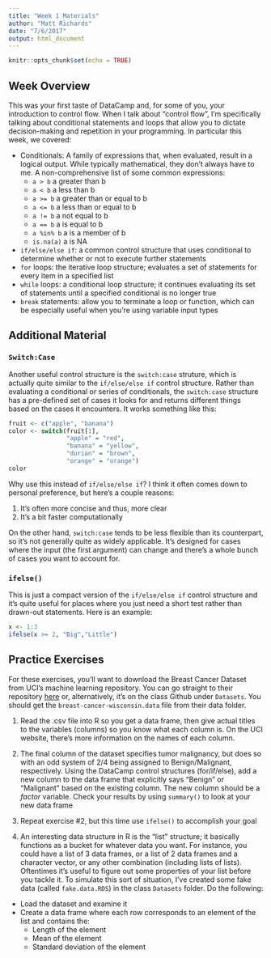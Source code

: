 ```yaml
---
title: "Week 1 Materials"
author: "Matt Richards"
date: "7/6/2017"
output: html_document
---
```


```r
knitr::opts_chunk$set(echo = TRUE)
```

## Week Overview

This was your first taste of DataCamp and, for some of you, your introduction to control flow. When I talk about "control flow", I'm specifically talking about conditional statements and loops that allow you to dictate decision-making and repetition in your programming. In particular this week, we covered:

* Conditionals: A family of expressions that, when evaluated, result in a logical output. While typically mathematical, they don't always have to me. A non-comprehensive list of some common expressions:
    * `a > b` a greater than b
    * `a < b` a less than b
    * `a >= b` a greater than or equal to b
    * `a <= b` a less than or equal to b
    * `a != b` a not equal to b
    * `a == b` a is equal to b
    * `a %in% b` a is a member of b
    * `is.na(a)` a is NA
* `if/else/else if`: a common control structure that uses conditional to determine whether or not to execute further statements
* `for` loops: the iterative loop structure; evaluates a set of statements for every item in a specified list
* `while` loops: a conditional loop structure; it continues evaluating its set of statements until a specified conditional is no longer true
* `break` statements: allow you to terminate a loop or function, which can be especially useful when you're using variable input types

## Additional Material

### `Switch:Case`

Another useful control structure is the `switch:case` struture, which is actually quite similar to the `if/else/else if` control structure. Rather than evaluating a conditional or series of conditionals, the `switch:case` structure has a pre-defined set of cases it looks for and returns different things based on the cases it encounters. It works something like this:

```r
fruit <- c("apple", "banana")
color <- switch(fruit[1], 
                "apple" = "red",
                "banana" = "yellow",
                "durian" = "brown",
                "orange" = "orange")
color
```

Why use this instead of `if/else/else if`? I think it often comes down to personal preference, but here's a couple reasons:

1. It's often more concise and thus, more clear
2. It's a bit faster computationally 

On the other hand, `switch:case` tends to be less flexible than its counterpart, so it's not generally quite as widely applicable. It's designed for cases where the input (the first argument) can change and there's a whole bunch of cases you want to account for. 

### `ifelse()`

This is just a compact version of the `if/else/else if` control structure and it's quite useful for places where you just need a short test rather than drawn-out statements. Here is an example:

```r
x <- 1:3
ifelse(x >= 2, "Big","Little")
```

## Practice Exercises

For these exercises, you'll want to download the Breast Cancer Dataset from UCI's machine learning repository. You can go straight to their repository [here](https://archive.ics.uci.edu/ml/datasets/Breast+Cancer+Wisconsin+(Original)) or, alternatively, it's on the class Github under `Datasets`. You should get the `breast-cancer-wisconsin.data` file from their data folder.

1. Read the .csv file into R so you get a data frame, then give actual titles to the variables (columns) so you know what each column is. On the UCI website, there's more information on the names of each column. 

2. The final column of the dataset specifies tumor malignancy, but does so with an odd system of 2/4 being assigned to Benign/Malignant, respectively. Using the DataCamp control structures (for/if/else), add a new column to the data frame that explicitly says "Benign" or "Malignant" based on the existing column. The new column should be a *factor* variable. Check your results by using `summary()` to look at your new data frame

3. Repeat exercise #2, but this time use `ifelse()` to accomplish your goal

4. An interesting data structure in R is the "list" structure; it basically functions as a bucket for whatever data you want. For instance, you could have a list of 3 data frames, or a list of 2 data frames and a character vector, or any other combination (including lists of lists). Oftentimes it's useful to figure out some properties of your list before you tackle it. To simulate this sort of situation, I've created some fake data (called `fake.data.RDS`) in the class `Datasets` folder. Do the following:

* Load the dataset and examine it
* Create a data frame where each row corresponds to an element of the list and contains the:
   * Length of the element
   * Mean of the element
   * Standard deviation of the element
